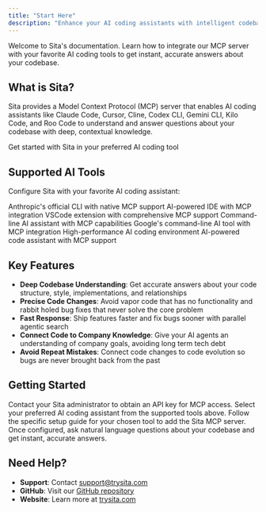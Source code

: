 ```yaml
---
title: "Start Here"
description: "Enhance your AI coding assistants with intelligent codebase Q&A capabilities"
---
```


Welcome to Sita's documentation. Learn how to integrate our MCP server with your favorite AI coding tools to get instant, accurate answers about your codebase.

## What is Sita?

Sita provides a Model Context Protocol (MCP) server that enables AI coding assistants like Claude Code, Cursor, Cline, Codex CLI, Gemini CLI, Kilo Code, and Roo Code to understand and answer questions about your codebase with deep, contextual knowledge.

<CardGroup cols={2}>
  <Card title="Quick Setup" icon="rocket" href="/ai-tools/mcp-claude-code">
    Get started with Sita in your preferred AI coding tool
  </Card>
</CardGroup>

## Supported AI Tools

Configure Sita with your favorite AI coding assistant:

<CardGroup cols={3}>
  <Card title="Claude Code" icon="asterisk" href="/ai-tools/mcp-claude-code">
    Anthropic's official CLI with native MCP support
  </Card>
  <Card title="Cursor" icon="arrow-pointer" href="/ai-tools/mcp-cursor">
    AI-powered IDE with MCP integration
  </Card>
  <Card title="Cline" icon="code" href="/ai-tools/mcp-cline">
    VSCode extension with comprehensive MCP support
  </Card>
  <Card title="Codex CLI" icon="book" href="/ai-tools/mcp-codex-cli">
    Command-line AI assistant with MCP capabilities
  </Card>
  <Card title="Gemini CLI" icon="sparkles" href="/ai-tools/mcp-gemini-cli">
    Google's command-line AI tool with MCP integration
  </Card>
  <Card title="Kilo Code" icon="bolt" href="/ai-tools/mcp-kilo-code">
    High-performance AI coding environment
  </Card>
  <Card title="Roo Code" icon="rabbit" href="/ai-tools/mcp-roo-code">
    AI-powered code assistant with MCP support
  </Card>
</CardGroup>

## Key Features

- **Deep Codebase Understanding**: Get accurate answers about your code structure, style, implementations, and relationships
- **Precise Code Changes**: Avoid vapor code that has no functionality and rabbit holed bug fixes that never solve the core problem
- **Fast Response**: Ship features faster and fix bugs sooner with parallel agentic search
- **Connect Code to Company Knowledge**: Give your AI agents an understanding of company goals, avoiding long term tech debt
- **Avoid Repeat Mistakes**: Connect code changes to code evolution so bugs are never brought back from the past

## Getting Started

<Steps>
<Step title="Get your API key">
  Contact your Sita administrator to obtain an API key for MCP access.
</Step>

<Step title="Choose your AI tool">
  Select your preferred AI coding assistant from the supported tools above.
</Step>

<Step title="Configure the MCP server">
  Follow the specific setup guide for your chosen tool to add the Sita MCP
  server.
</Step>

<Step title="Start asking questions">
  Once configured, ask natural language questions about your codebase and get instant, accurate answers.
</Step>
</Steps>

## Need Help?

- **Support**: Contact support@trysita.com
- **GitHub**: Visit our [GitHub repository](https://github.com/trysita)
- **Website**: Learn more at [trysita.com](https://trysita.com)

